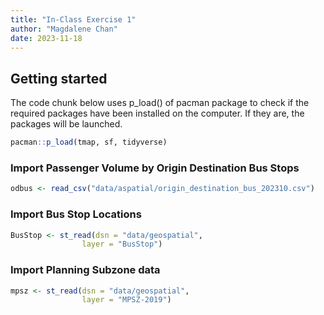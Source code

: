 ```yaml
---
title: "In-Class Exercise 1"
author: "Magdalene Chan"
date: 2023-11-18
---
```


## Getting started

The code chunk below uses p_load() of pacman package to check if the required packages have been installed on the computer. If they are, the packages will be launched.

```r
pacman::p_load(tmap, sf, tidyverse)
```

### Import Passenger Volume by Origin Destination Bus Stops

```r
odbus <- read_csv("data/aspatial/origin_destination_bus_202310.csv")
```

### Import Bus Stop Locations

```r
BusStop <- st_read(dsn = "data/geospatial", 
                layer = "BusStop")
```

### Import Planning Subzone data

```r
mpsz <- st_read(dsn = "data/geospatial", 
                layer = "MPSZ-2019")
```